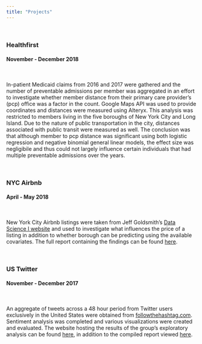 ```yaml
---
title: "Projects"
---
```


&nbsp;

###  Healthfirst 
#### November - December 2018

&nbsp;

In-patient Medicaid claims from 2016 and 2017 were gathered and the number of preventable admissions per member was aggregated in an effort to investigate whether member distance from their primary care provider's (pcp) office was a factor in the count. Google Maps API was used to provide coordinates and distances were measured using Alteryx. This analysis was restricted to members living in the five boroughs of New York City and Long Island. Due to the nature of public transportation in the city, distances associated with public transit were measured as well. The conclusion was that although member to pcp distance was significant using both logistic regression and negative binomial general linear models, the effect size was negligibile and thus could not largely influence certain individuals that had multiple preventable admissions over the years. 


&nbsp;

### NYC Airbnb
#### April - May 2018

&nbsp;

New York City Airbnb listings were taken from Jeff Goldsmith's [Data Science I website](http://p8105.com/dataset_airbnb.html) and used to investigate what influences the price of a listing in addition to whether borough can be predicting using the available covariates. The full report containing the findings can be found [here](https://kaddabbo.github.io/airbnb_report.pdf).

&nbsp;

### US Twitter
#### November - December 2017

&nbsp;

An aggregate of tweets across a 48 hour period from Twitter users exclusively in the United States were obtained from [followthehashtag.com](http://www.followthehashtag.com/datasets/free-twitter-dataset-usa-200000-free-usa-tweets/). Sentiment analysis was completed and various visualizations were created and evaluated. The website hosting the results of the group's exploratory analysis can be found [here](https://k-maciejewski.github.io/p8105_final_website/index.html), in addition to the compiled report viewed [here](https://kaddabbo.github.io/twitter_report.html).
